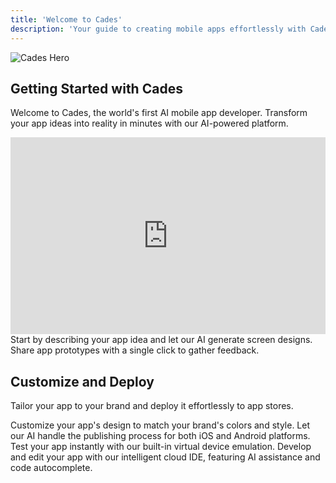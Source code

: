 ```yaml
---
title: 'Welcome to Cades'
description: 'Your guide to creating mobile apps effortlessly with Cades'
---
```


<img
  src="https://cades.dev/videos/step1.jpg"
  alt="Cades Hero"
  noZoom
/>

## Getting Started with Cades

Welcome to Cades, the world's first AI mobile app developer. Transform your app ideas into reality in minutes with our AI-powered platform.

<iframe
  width="100%"
  height="315"
  src="https://www.youtube.com/embed/Glxo4ApbHUY"
  title="YouTube video player"
  frameborder="0"
  allow="accelerometer; autoplay; clipboard-write; encrypted-media; gyroscope; picture-in-picture"
  allowFullScreen
></iframe>
<br />
<CardGroup cols={2}>
  <Card
    title="Create Your App"
    icon="lightbulb"
  >
    Start by describing your app idea and let our AI generate screen designs.
  </Card>
  <Card
    title="Prototype Sharing"
    icon="share"
  >
    Share app prototypes with a single click to gather feedback.
  </Card>
</CardGroup>

## Customize and Deploy

Tailor your app to your brand and deploy it effortlessly to app stores.

<CardGroup cols={2}>
  <Card
    title="Design Customization"
    icon="palette"
  >
    Customize your app's design to match your brand's colors and style.
  </Card>
  <Card
    title="Automated Publishing (ALPHA)"
    icon="rocket"
  >
    Let our AI handle the publishing process for both iOS and Android platforms.
  </Card>
  <Card
    title="Virtual Testing (ALPHA)"
    icon="mobile"
  >
    Test your app instantly with our built-in virtual device emulation.
  </Card>
  <Card
    title="AI Cloud IDE (ALPHA)"
    icon="cloud"
  >
    Develop and edit your app with our intelligent cloud IDE, featuring AI assistance and code autocomplete.
  </Card>
</CardGroup>
